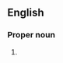 ==English==

===Proper noun===
{{en-proper noun}}

# {{misspelling of|Hanukkah}} <!-- valid alternative spelling? -->

{{count page|[[Wiktionary:Page count]]}}